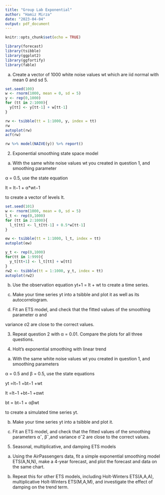 ```yaml
---
title: "Group Lab Exponential"
author: "Hamiz Mirza"
date: "2023-04-04"
output: pdf_document
---
```


```r
knitr::opts_chunk$set(echo = TRUE)
```

```r
library(forecast)
library(tsibble)
library(ggplot2)
library(ggfortify)
library(fable)
```

(a)  Create a vector of 1000 white noise values wt which are iid normal with mean 0 and sd 5.

```r
set.seed(100)
w <- rnorm(1000, mean = 0, sd = 5)
y <- rep(0,1000)
for (tt in 2:1000){
  y[tt] <- y[tt-1] + w[tt-1]
}

rw <- tsibble(tt = 1:1000, y, index = tt)
rw
autoplot(rw)
acf(rw)

rw %>% model(NAIVE(y)) %>% report()

```

2. Exponential smoothing state space model

(a)  With the same white noise values wt you created in question 1, and smoothing parameter

α = 0.5, use the state equation

lt = lt−1 + α*wt−1

to create a vector of levels lt.

```r
set.seed(101)
w <- rnorm(1000, mean = 0, sd = 5)
l_t <- rep(0,1000)
for (tt in 2:1000){
  l_t[tt] <- l_t[tt-1] + 0.5*w[tt-1]
}

ew <- tsibble(tt = 1:1000, l_t, index = tt)
autoplot(ew)

y_t <- rep(0,1000)
for(tt in 1:999){
  y_t[tt+1] <- l_t[tt] + w[tt]
}
rw2 <- tsibble(tt = 1:1000, y_t, index = tt)
autoplot(rw2)

```

(b)  Use the observation equation yt+1 = lt + wt to create a time series.

(c)  Make your time series yt into a tsibble and plot it as well as its autocorrelogram.

(d)  Fit an ETS model, and check that the fitted values of the smoothing parameter α and

variance σ2 are close to the correct values.

3. Repeat question 2 with α = 0.01. Compare the plots for all three questions.


4. Holt’s exponential smoothing with linear trend

(a)  With the same white noise values wt you created in question 1, and smoothing parameters

α = 0.5 and β = 0.5, use the state equations

yt =lt−1 +bt−1 +wt

lt =lt−1 +bt−1 +αwt

bt = bt−1 + αβwt

to create a simulated time series yt.

(b)  Make your time series yt into a tsibble and plot it.

(c)  Fit an ETS model, and check that the fitted values of the smoothing parameters αˆ, βˆ,and variance σˆ2 are close to the correct values.

5. Seasonal, multiplicative, and damping ETS models

(a)  Using the AirPassengers data, fit a simple exponential smoothing model ETS(A,N,N), make a 4-year forecast, and plot the forecast and data on the same chart.

(b)  Repeat this for other ETS models, including Holt-Winters ETS(A,A,A), multiplicative Holt-Winters ETS(M,A,M), and investigate the effect of damping on the trend term.





